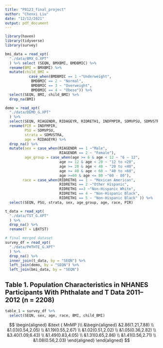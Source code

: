 ```yaml
---
title: "P8123_final_project"
author: "Chenxi Liu"
date: "12/12/2021"
output: pdf_document
---
```


```r
library(haven)
library(tidyverse)
library(survey)
```


```r
bmi_data = read_xpt(
  "./data/BMX_G.XPT"
  ) %>% select (SEQN, BMXBMI, BMDBMIC) %>%
  rename(BMI = BMXBMI) %>%
  mutate(child_BMI = 
           case_when(BMDBMIC == 1 ~"Underweight",
            BMDBMIC == 2 ~ "Normal",
            BMDBMIC == 3 ~ "Overweight",
            BMDBMIC == 4 ~ "Obese")) %>%
  select(SEQN, BMI, child_BMI) %>%
  drop_na(BMI)

demo = read_xpt(
  "./data/DEMO_G.XPT"
  ) %>%
  select(SEQN, RIAGENDR, RIDAGEYR, RIDRETH1, INDFMPIR, SDMVPSU, SDMVSTRA) %>%
  rename(PIR = INDFMPIR,
         PSU = SDMVPSU,
         strata = SDMVSTRA,
         age = RIDAGEYR) %>%
  drop_na() %>%
  mutate(sex = case_when(RIAGENDR == 1 ~"Male",
                         RIAGENDR == 2 ~ "Female"),
         age_group = case_when(age >= 6 & age < 12 ~ "6 – 12",
                         age >= 12 & age < 20 ~ "12 to <20",
                         age >= 20 & age < 40 ~ "20 to <40",
                         age >= 40 & age < 60 ~ "40 to <60",
                         age >=60 & age <= 80 ~"60 - 80"),
        race = case_when(RIDRETH1 == 1 ~ "Mexican American",
                         RIDRETH1 == 2 ~"Other Hispanic",
                         RIDRETH1 ==3 ~"Non-Hispanic White",
                         RIDRETH1 == 4 ~ "Non-Hispanic Black",
                         RIDRETH1 == 5 ~ "Non-Hispanic Black" )) %>%
  select(SEQN, PSU, strata, sex, age_group, age, race, PIR)

t_data = read_xpt(
  "./data/TST_G.XPT"
  ) %>%
  drop_na() %>%
  rename(T = LBXTST)

# final merged dataset
survey_df = read_xpt(
  "./data/PHTHTE_G.XPT"
  ) %>%
  drop_na() %>%
  inner_join(t_data, by = "SEQN") %>%
  left_join(demo, by = "SEQN") %>%
  left_join(bmi_data, by = "SEQN")
```

## Table 1. Population Characteristics in NHANES Participants With Phthalate and T Data 2011–2012 (n = 2208)

\begin{tabular}{lll}
\hline & & Weighted Median \\
& n & (25th, 75th (Weighted \%) Percentile) \\
\hline Age group, y & & $41(23,56)$ \\
$6-12$ & $293(6.63)$ & \\
12 to $<20$ & $351(12.0)$ & \\
20 to $<40$ & $572(29.5)$ & \\
40 to $<60$ & $507(31.6)$ & \\
$60-80$ & $485(20.2)$ & \\
Sex & & \\
Female & $1098(51.3)$ & \\
Male & $1110(48.7)$ & \\
Race/ethnicity & & \\
Mexican American & $277(8.82)$ & \\
Other Hispanic & $232(7.14)$ & \\
Non-Hispanic white & $742(64.6)$ & \\
Non-Hispanic black & $573(12.2)$ & \\
Other race/multiracial & $384(7.20)$ & \\
PIR continuous & & $2.72(1.26,4.76)$ \\
(no units) & & \\
BMI continuous, kg/m $^{2}$ & & $26.5(22.8,31)$ \\
Child/adolescent BMI & & \\
$\quad$ categories $^{2}$ & & \\
Underweight & $18(2.86)$ & \\
Normal weight & $370(57.8)$ & \\
Overweight & $109(17.7)$ & \\
Obese & $141(21.6)$ & \\
\hline
\end{tabular}

```r
table_1 = survey_df %>%
  select(SEQN, sex, age, race, BMI, child_BMI)
```

$$
\begin{aligned}
&\text { MnMP }\\
&\begin{aligned}
&2.86(1.21,7.88) \\
&1.03(0.54,2.05) \\
&1.19(0.55,2.67) \\
&1.02(0.51,2.02) \\
&1.05(0.36,2.82) \\
&3.40(1.09,6.43) \\
&1.49(0.83,4.05) \\
&1.31(0.65,2.86) \\
&1.41(0.56,2.71) \\
&1.08(0.56,2.03)
\end{aligned}
\end{aligned}
$$
